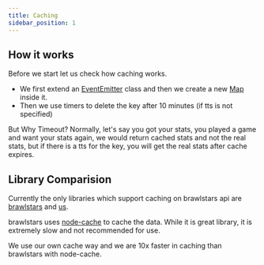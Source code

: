 ```yaml
---
title: Caching
sidebar_position: 1
---
```


## How it works
Before we start let us check how caching works.
* We first extend an [EventEmitter](https://nodejs.org/api/events.html#events_eventemitter) class and then we create a new [Map](https://nodejs.org/api/util.html#util_class_map) inside it.
* Then we use timers to delete the key after 10 minutes (if tts is not specified)

But Why Timeout?
Normally, let's say you got your stats, you played a game and want your stats again, we would return cached stats and not the real stats, but if there is a tts for the key, you will get the real stats after cache expires.

## Library Comparision
Currently the only libraries which support caching on brawlstars api are [brawlstars](https://npmjs.com/package/brawlstars) and [us](https://npmjs.com/package/brawlstats).

brawlstars uses [node-cache](https://npmjs.com/package/node-cache) to cache the data. While it is great library, it is extremely slow and not recommended for use.

We use our own cache way and we are 10x faster in caching than brawlstars with node-cache.